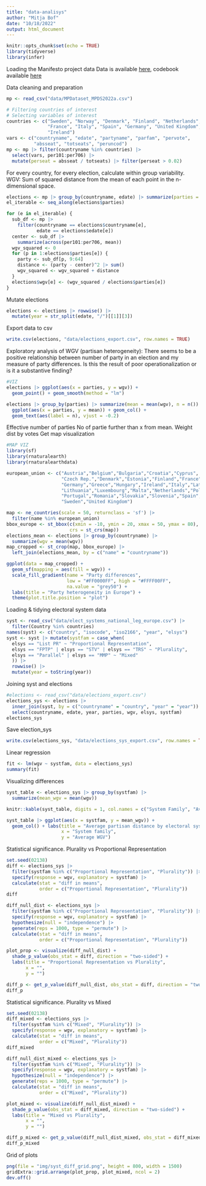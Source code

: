 ```yaml
---
title: "data-analisys"
author: "Mitja Bof"
date: "10/18/2022"
output: html_document
---
```


```r
knitr::opts_chunk$set(echo = TRUE)
library(tidyverse)
library(infer)
```

Loading the Manifesto project data
Data is available [here](https://manifesto-project.wzb.eu/datasets), codebook available [here](https://manifesto-project.wzb.eu/down/data/2022a/codebooks/codebook_MPDataset_MPDS2022a.pdf)

Data cleaning and preparation

```r
mp <- read_csv("data/MPDataset_MPDS2022a.csv")

# Filtering countries of interest
# Selecting variables of interest
countries <- c("Sweden", "Norway", "Denmark", "Finland", "Netherlands",
               "France", "Italy", "Spain", "Germany", "United Kingdom",
               "Ireland")
vars <- c("countryname", "edate", "partyname", "parfam", "pervote",
          "absseat", "totseats", "peruncod")
mp <- mp |> filter(countryname %in% countries) |> 
  select(vars, per101:per706) |> 
  mutate(perseat = absseat / totseats) |> filter(perseat > 0.02)

```

For every country, for every election, calculate within group variability.
WGV: Sum of squared distance from the mean of each point in the n-dimensional space.

```r
elections <- mp |> group_by(countryname, edate) |> summarize(parties = n())
el_iterable <- seq_along(elections$parties)

for (e in el_iterable) {
  sub_df <- mp |> 
    filter(countryname == elections$countryname[e], 
           edate == elections$edate[e])
  center <- sub_df |> 
    summarize(across(per101:per706, mean))
  wgv_squared <- 0
  for (p in 1:elections$parties[e]) {
    party <- sub_df[p, 9:64]
    distance <- (party - center)^2 |> sum()
    wgv_squared <- wgv_squared + distance
  }
  elections$wgv[e] <- (wgv_squared / elections$parties[e])
}
```
Mutate elections

```r
elections <- elections |> rowwise() |>
  mutate(year = str_split(edate, "/")[[1]][3])
```


Export data to csv

```r
write.csv(elections, "data/elections_export.csv", row.names = TRUE)
```


Exploratory analysis of WGV (partisan heterogeneity):
There seems to be a positive relationship between number of party in an election and my measure of party differences. Is this the result of poor operationalization or is it a substantive finding?

```r
#VIZ
elections |> ggplot(aes(x = parties, y = wgv)) + 
  geom_point() + geom_smooth(method = "lm")

elections |> group_by(parties) |> summarize(mean = mean(wgv), n = n()) |>
  ggplot(aes(x = parties, y = mean)) + geom_col() + 
  geom_text(aes(label = n), vjust = -0.2)
```

Effective number of parties
No of partie further than x from mean.
Weight dist by votes
Get map visualization

```r
#MAP VIZ
library(sf)
library(rnaturalearth)
library(rnaturalearthdata)

european_union <- c("Austria","Belgium","Bulgaria","Croatia","Cyprus",
                    "Czech Rep.","Denmark","Estonia","Finland","France",
                    "Germany","Greece","Hungary","Ireland","Italy","Latvia",
                    "Lithuania","Luxembourg","Malta","Netherlands","Poland",
                    "Portugal","Romania","Slovakia","Slovenia","Spain",
                    "Sweden","United Kingdom")

map <- ne_countries(scale = 50, returnclass = 'sf') |> 
  filter(name %in% european_union)
bbox_europe <- st_bbox(c(xmin = -10, ymin = 20, xmax = 50, ymax = 80), 
                       crs = st_crs(map))
elections_mean <- elections |> group_by(countryname) |>
  summarize(wgv = mean(wgv))
map_cropped <- st_crop(map, bbox_europe) |> 
  left_join(elections_mean, by = c("name" = "countryname"))

ggplot(data = map_cropped) +
  geom_sf(mapping = aes(fill = wgv)) +
  scale_fill_gradient(name = "Party differences", 
                      low = "#FF0000FF", high = "#FFFF00FF", 
                      na.value = "grey50") +
  labs(title = "Party heterogeneity in Europe") +
  theme(plot.title.position = "plot")

```

Loading & tidying electoral system data

```r
syst <- read_csv("data/elect_systems_national_leg_europe.csv") |> 
  filter(Country %in% countries)
names(syst) <- c("country", "isocode", "iso2166", "year", "elsys")
syst <- syst |> mutate(systfam = case_when(
  elsys == "List PR" ~ "Proportional Representation",
  elsys == "FPTP" | elsys == "STV" | elsys == "TRS" ~ "Plurality",
  elsys == "Parallel" | elsys == "MMP" ~ "Mixed"
  )) |>
  rowwise() |>
  mutate(year = toString(year))
```

Joining syst and elections

```r
#elections <- read_csv("data/elections_export.csv")
elections_sys <- elections |> 
  inner_join(syst, by = c("countryname" = "country", "year" = "year")) |>
  select(countryname, edate, year, parties, wgv, elsys, systfam)
elections_sys
```
Save election_sys

```r
write.csv(elections_sys, "data/elections_sys_export.csv", row.names = TRUE)
```


Linear regression

```r
fit <- lm(wgv ~ systfam, data = elections_sys)
summary(fit)
```

Visualizing differences

```r
syst_table <- elections_sys |> group_by(systfam) |>
  summarize(mean_wgv = mean(wgv)) 

knitr::kable(syst_table, digits = 1, col.names = c("System Family", "Average WGV"))

syst_table |> ggplot(aes(x = systfam, y = mean_wgv)) + 
  geom_col() + labs(title = "Average partisan distance by electoral system family",
                    x = "System family",
                    y = "Average WGV")
```

Statistical significance. Plurality vs Proportional Representation

```r
set.seed(02138)
diff <- elections_sys |> 
  filter(systfam %in% c("Proportional Representation", "Plurality")) |>
  specify(response = wgv, explanatory = systfam) |>
  calculate(stat = "diff in means", 
            order = c("Proportional Representation", "Plurality"))
diff

diff_null_dist <- elections_sys |>
  filter(systfam %in% c("Proportional Representation", "Plurality")) |>
  specify(response = wgv, explanatory = systfam) |>
  hypothesize(null = "independence") |>
  generate(reps = 1000, type = "permute") |>
  calculate(stat = "diff in means", 
            order = c("Proportional Representation", "Plurality"))

plot_prop <- visualize(diff_null_dist) + 
  shade_p_value(obs_stat = diff, direction = "two-sided") + 
  labs(title = "Proportional Representation vs Plurality",
       x = "",
       y = "")

diff_p <- get_p_value(diff_null_dist, obs_stat = diff, direction = "two-sided")
diff_p
```
Statistical significance. Plurality vs Mixed

```r
set.seed(02138)
diff_mixed <- elections_sys |> 
  filter(systfam %in% c("Mixed", "Plurality")) |>
  specify(response = wgv, explanatory = systfam) |>
  calculate(stat = "diff in means", 
            order = c("Mixed", "Plurality"))
diff_mixed

diff_null_dist_mixed <- elections_sys |>
  filter(systfam %in% c("Mixed", "Plurality")) |>
  specify(response = wgv, explanatory = systfam) |>
  hypothesize(null = "independence") |>
  generate(reps = 1000, type = "permute") |>
  calculate(stat = "diff in means", 
            order = c("Mixed", "Plurality"))

plot_mixed <- visualize(diff_null_dist_mixed) + 
  shade_p_value(obs_stat = diff_mixed, direction = "two-sided") + 
  labs(title = "Mixed vs Plurality",
       x = "",
       y = "")

diff_p_mixed <- get_p_value(diff_null_dist_mixed, obs_stat = diff_mixed, direction = "two-sided")
diff_p_mixed
```
Grid of plots

```r
png(file = "img/syst_diff_grid.png", height = 800, width = 1500)
gridExtra::grid.arrange(plot_prop, plot_mixed, ncol = 2)
dev.off()
```

